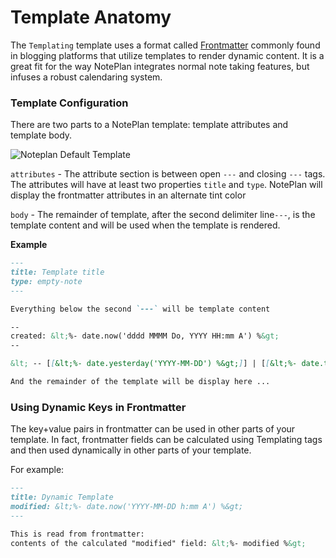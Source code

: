 
# Template Anatomy

The `Templating` template uses a format called [Frontmatter](https://jekyllrb.com/docs/front-matter/) commonly found in blogging platforms that utilize templates to render dynamic content. It is a great fit for the way NotePlan integrates normal note taking features, but infuses a robust calendaring system.

### Template Configuration

There are two parts to a NotePlan template: template attributes and template body.

<img src={noteplandefaulttemplate.src} alt="Noteplan Default Template" />

`attributes` - The attribute section is between open `---` and closing `---` tags. The attributes will have at least two properties `title` and `type`. NotePlan will display the frontmatter attributes in an alternate tint color

`body` - The remainder of template, after the second delimiter line`---`, is the template content and will be used when the template is rendered.

**Example**

```markdown
---
title: Template title
type: empty-note
---

Everything below the second `---` will be template content

--
created: &lt;%- date.now('dddd MMMM Do, YYYY HH:mm A') %&gt;
--

&lt; -- [[&lt;%- date.yesterday('YYYY-MM-DD') %&gt;]] | [[&lt;%- date.tomorrow('YYYY-MM-DD') %&gt;]] -- &gt;

And the remainder of the template will be display here ...
```

### Using Dynamic Keys in Frontmatter

The key+value pairs in frontmatter can be used in other parts of your template. In fact, frontmatter fields can be calculated using Templating tags and then used dynamically in other parts of your template.

For example:

```markdown
---
title: Dynamic Template
modified: &lt;%- date.now('YYYY-MM-DD h:mm A') %&gt;
---

This is read from frontmatter:
contents of the calculated "modified" field: &lt;%- modified %&gt;
```
